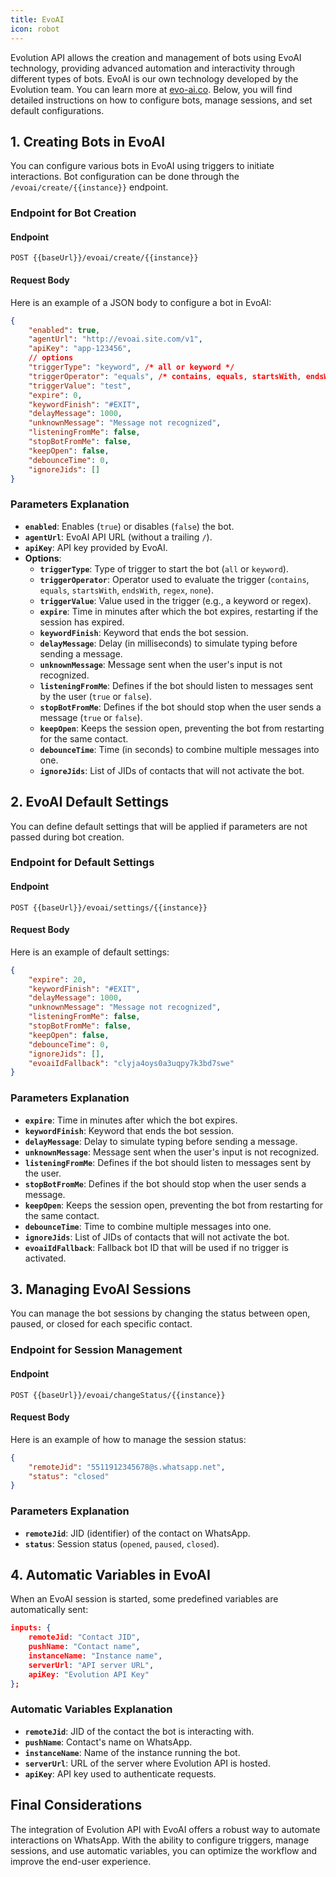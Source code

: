 ```yaml
---
title: EvoAI
icon: robot
---
```


Evolution API allows the creation and management of bots using EvoAI technology, providing advanced automation and interactivity through different types of bots. EvoAI is our own technology developed by the Evolution team. You can learn more at [evo-ai.co](https://evo-ai.co). Below, you will find detailed instructions on how to configure bots, manage sessions, and set default configurations.

## 1. Creating Bots in EvoAI

You can configure various bots in EvoAI using triggers to initiate interactions. Bot configuration can be done through the `/evoai/create/{{instance}}` endpoint.

### Endpoint for Bot Creation

#### Endpoint

~~~http
POST {{baseUrl}}/evoai/create/{{instance}}
~~~

#### Request Body

Here is an example of a JSON body to configure a bot in EvoAI:

~~~json
{
    "enabled": true,
    "agentUrl": "http://evoai.site.com/v1",
    "apiKey": "app-123456",
    // options
    "triggerType": "keyword", /* all or keyword */
    "triggerOperator": "equals", /* contains, equals, startsWith, endsWith, regex, none */
    "triggerValue": "test",
    "expire": 0,
    "keywordFinish": "#EXIT",
    "delayMessage": 1000,
    "unknownMessage": "Message not recognized",
    "listeningFromMe": false,
    "stopBotFromMe": false,
    "keepOpen": false,
    "debounceTime": 0,
    "ignoreJids": []
}
~~~

### Parameters Explanation

- **`enabled`**: Enables (`true`) or disables (`false`) the bot.
- **`agentUrl`**: EvoAI API URL (without a trailing `/`).
- **`apiKey`**: API key provided by EvoAI.
- **Options**:
  - **`triggerType`**: Type of trigger to start the bot (`all` or `keyword`).
  - **`triggerOperator`**: Operator used to evaluate the trigger (`contains`, `equals`, `startsWith`, `endsWith`, `regex`, `none`).
  - **`triggerValue`**: Value used in the trigger (e.g., a keyword or regex).
  - **`expire`**: Time in minutes after which the bot expires, restarting if the session has expired.
  - **`keywordFinish`**: Keyword that ends the bot session.
  - **`delayMessage`**: Delay (in milliseconds) to simulate typing before sending a message.
  - **`unknownMessage`**: Message sent when the user's input is not recognized.
  - **`listeningFromMe`**: Defines if the bot should listen to messages sent by the user (`true` or `false`).
  - **`stopBotFromMe`**: Defines if the bot should stop when the user sends a message (`true` or `false`).
  - **`keepOpen`**: Keeps the session open, preventing the bot from restarting for the same contact.
  - **`debounceTime`**: Time (in seconds) to combine multiple messages into one.
  - **`ignoreJids`**: List of JIDs of contacts that will not activate the bot.

## 2. EvoAI Default Settings

You can define default settings that will be applied if parameters are not passed during bot creation.

### Endpoint for Default Settings

#### Endpoint

~~~http
POST {{baseUrl}}/evoai/settings/{{instance}}
~~~

#### Request Body

Here is an example of default settings:

~~~json
{
    "expire": 20,
    "keywordFinish": "#EXIT",
    "delayMessage": 1000,
    "unknownMessage": "Message not recognized",
    "listeningFromMe": false,
    "stopBotFromMe": false,
    "keepOpen": false,
    "debounceTime": 0,
    "ignoreJids": [],
    "evoaiIdFallback": "clyja4oys0a3uqpy7k3bd7swe"
}
~~~

### Parameters Explanation

- **`expire`**: Time in minutes after which the bot expires.
- **`keywordFinish`**: Keyword that ends the bot session.
- **`delayMessage`**: Delay to simulate typing before sending a message.
- **`unknownMessage`**: Message sent when the user's input is not recognized.
- **`listeningFromMe`**: Defines if the bot should listen to messages sent by the user.
- **`stopBotFromMe`**: Defines if the bot should stop when the user sends a message.
- **`keepOpen`**: Keeps the session open, preventing the bot from restarting for the same contact.
- **`debounceTime`**: Time to combine multiple messages into one.
- **`ignoreJids`**: List of JIDs of contacts that will not activate the bot.
- **`evoaiIdFallback`**: Fallback bot ID that will be used if no trigger is activated.

## 3. Managing EvoAI Sessions

You can manage the bot sessions by changing the status between open, paused, or closed for each specific contact.

### Endpoint for Session Management

#### Endpoint

~~~http
POST {{baseUrl}}/evoai/changeStatus/{{instance}}
~~~

#### Request Body

Here is an example of how to manage the session status:

~~~json
{
    "remoteJid": "5511912345678@s.whatsapp.net",
    "status": "closed"
}
~~~

### Parameters Explanation

- **`remoteJid`**: JID (identifier) of the contact on WhatsApp.
- **`status`**: Session status (`opened`, `paused`, `closed`).

## 4. Automatic Variables in EvoAI

When an EvoAI session is started, some predefined variables are automatically sent:

~~~json
inputs: {
    remoteJid: "Contact JID",
    pushName: "Contact name",
    instanceName: "Instance name",
    serverUrl: "API server URL",
    apiKey: "Evolution API Key"
};
~~~

### Automatic Variables Explanation

- **`remoteJid`**: JID of the contact the bot is interacting with.
- **`pushName`**: Contact's name on WhatsApp.
- **`instanceName`**: Name of the instance running the bot.
- **`serverUrl`**: URL of the server where Evolution API is hosted.
- **`apiKey`**: API key used to authenticate requests.

## Final Considerations

The integration of Evolution API with EvoAI offers a robust way to automate interactions on WhatsApp. With the ability to configure triggers, manage sessions, and use automatic variables, you can optimize the workflow and improve the end-user experience.